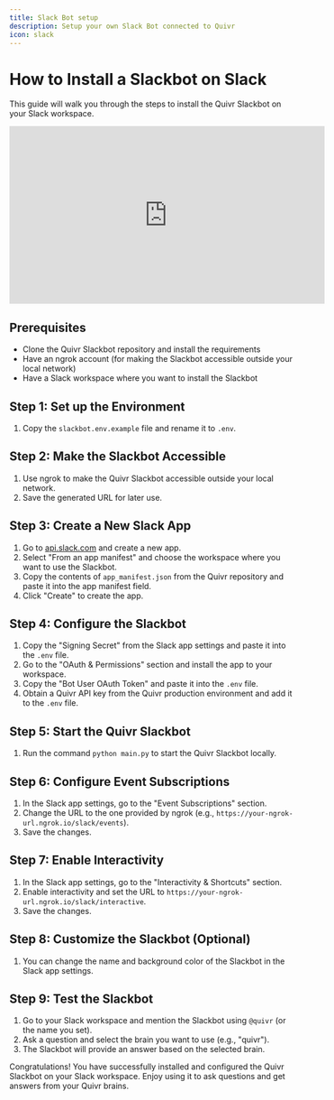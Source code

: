 ```yaml
---
title: Slack Bot setup
description: Setup your own Slack Bot connected to Quivr
icon: slack
---
```


# How to Install a Slackbot on Slack

This guide will walk you through the steps to install the Quivr Slackbot on your Slack workspace.


<iframe width="560" height="315" src="https://www.youtube.com/embed/1yMe21vIl9E?si=OdmWw9vcqyGqs0KI" title="YouTube video player" frameborder="0" allow="accelerometer; autoplay; clipboard-write; encrypted-media; gyroscope; picture-in-picture; web-share" referrerpolicy="strict-origin-when-cross-origin" allowfullscreen></iframe>

## Prerequisites

- Clone the Quivr Slackbot repository and install the requirements
- Have an ngrok account (for making the Slackbot accessible outside your local network)
- Have a Slack workspace where you want to install the Slackbot

## Step 1: Set up the Environment

1. Copy the `slackbot.env.example` file and rename it to `.env`.

## Step 2: Make the Slackbot Accessible

1. Use ngrok to make the Quivr Slackbot accessible outside your local network.
2. Save the generated URL for later use.

## Step 3: Create a New Slack App

1. Go to [api.slack.com](https://api.slack.com/) and create a new app.
2. Select "From an app manifest" and choose the workspace where you want to use the Slackbot.
3. Copy the contents of `app_manifest.json` from the Quivr repository and paste it into the app manifest field.
4. Click "Create" to create the app.

## Step 4: Configure the Slackbot

1. Copy the "Signing Secret" from the Slack app settings and paste it into the `.env` file.
2. Go to the "OAuth & Permissions" section and install the app to your workspace.
3. Copy the "Bot User OAuth Token" and paste it into the `.env` file.
4. Obtain a Quivr API key from the Quivr production environment and add it to the `.env` file.

## Step 5: Start the Quivr Slackbot

1. Run the command `python main.py` to start the Quivr Slackbot locally.

## Step 6: Configure Event Subscriptions

1. In the Slack app settings, go to the "Event Subscriptions" section.
2. Change the URL to the one provided by ngrok (e.g., `https://your-ngrok-url.ngrok.io/slack/events`).
3. Save the changes.

## Step 7: Enable Interactivity

1. In the Slack app settings, go to the "Interactivity & Shortcuts" section.
2. Enable interactivity and set the URL to `https://your-ngrok-url.ngrok.io/slack/interactive`.
3. Save the changes.

## Step 8: Customize the Slackbot (Optional)

1. You can change the name and background color of the Slackbot in the Slack app settings.

## Step 9: Test the Slackbot

1. Go to your Slack workspace and mention the Slackbot using `@quivr` (or the name you set).
2. Ask a question and select the brain you want to use (e.g., "quivr").
3. The Slackbot will provide an answer based on the selected brain.

Congratulations! You have successfully installed and configured the Quivr Slackbot on your Slack workspace. Enjoy using it to ask questions and get answers from your Quivr brains.